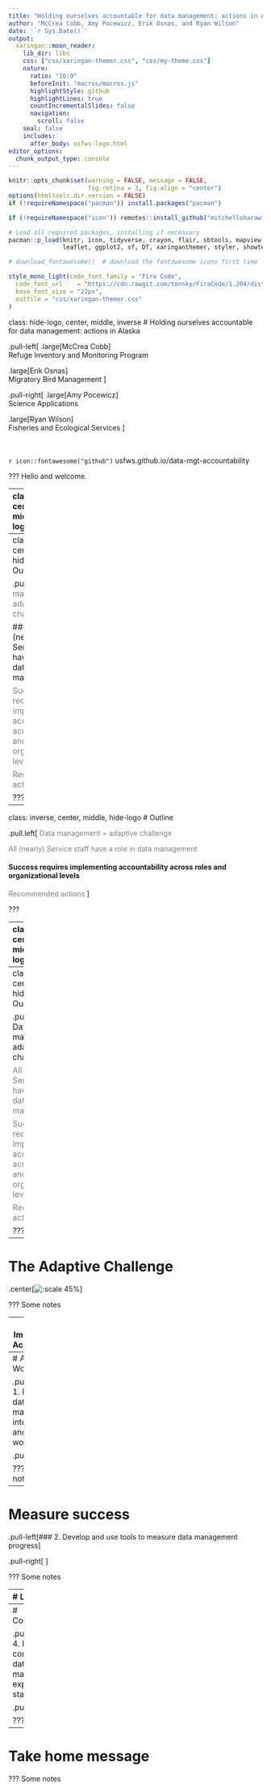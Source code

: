 ```yaml
---
title: "Holding ourselves accountable for data management: actions in Alaska"
author: "McCrea Cobb, Amy Pocewicz, Erik Osnas, and Ryan Wilson"
date: '`r Sys.Date()`'
output:
  xaringan::moon_reader:
    lib_dir: libs
    css: ["css/xaringan-themer.css", "css/my-theme.css"]
    nature:
      ratio: "16:9"
      beforeInit: "macros/macros.js"
      highlightStyle: github
      highlightLines: true
      countIncrementalSlides: false
      navigation:
        scroll: false
    seal: false
    includes:
      after_body: usfws-logo.html
editor_options: 
  chunk_output_type: console
---
```



```r
knitr::opts_chunk$set(warning = FALSE, message = FALSE, 
                      fig.retina = 3, fig.align = "center")
options(htmltools.dir.version = FALSE)
if (!requireNamespace("pacman")) install.packages("pacman")

if (!requireNamespace("icon")) remotes::install_github("mitchelloharawild/icon")

# Load all required packages, installing if necessary
pacman::p_load(knitr, icon, tidyverse, crayon, flair, sbtools, mapview, kableExtra,
               leaflet, ggplot2, sf, DT, xaringanthemer, styler, showtext)

# download_fontawesome()  # download the fontawesome icons first time
```

```r
style_mono_light(code_font_family = "Fira Code",
  code_font_url    = "https://cdn.rawgit.com/tonsky/FiraCode/1.204/distr/fira_code.css",
  base_font_size = "22px",
  outfile = "css/xaringan-themer.css"
)
```

class: hide-logo, center, middle, inverse
# Holding ourselves accountable for data management: actions in Alaska

.pull-left[
.large[McCrea Cobb]  
Refuge Inventory and Monitoring Program  

.large[Erik Osnas]  
Migratory Bird Management 
]

.pull-right[
.large[Amy Pocewicz]  
Science Applications  

.large[Ryan Wilson]  
Fisheries and Ecological Services
]

<br>
<br>
`r icon::fontawesome("github")` usfws.github.io/data-mgt-accountability


???
Hello and welcome.


---
class: inverse, center, middle, hide-logo
# Outline

.pull.left[
#### Data management = adaptive challenge 

<span style="color:gray">All (nearly) Service staff have a role in data management</span style>

<span style="color:gray">Success requires implementing accountability across roles and organizational levels</span style>

<span style="color:gray">Recommended actions</span style>
]

???
Ok, what will we be covering today?


---
class: inverse, center, middle, hide-logo
# Outline

.pull.left[
<span style="color:gray">Data management = adaptive challenge</span style> 

#### All (nearly) Service staff have a role in data management

<span style="color:gray">Success requires implementing accountability across roles and organizational levels</span style>

<span style="color:gray">Recommended actions</span style>
]

???


---
class: inverse, center, middle, hide-logo
# Outline

.pull.left[
<span style="color:gray">Data management = adaptive challenge</span style> 

<span style="color:gray">All (nearly) Service staff have a role in data management</span style>

#### Success requires implementing accountability across roles and organizational levels

<span style="color:gray">Recommended actions</span style>
]

???


---
class: inverse, center, middle, hide-logo
# Outline

.pull.left[
<span style="color:gray">Data management = adaptive challenge</span style> 

<span style="color:gray">All (nearly) Service staff have a role in data management</span style>

<span style="color:gray">Success requires implementing accountability across roles and organizational levels</span style>

#### Recommended actions
]

???


---
class: inverse, center, middle, hide-logo
# Outline

.pull.left[
#### Data management = adaptive challenge 

<span style="color:gray">All (nearly) Service staff have a role in data management</span style>

<span style="color:gray">Success requires implementing accountability across roles and organizational levels</span style>

<span style="color:gray">Recommended actions</span style>
]

???


---
# The Adaptive Challenge

.center[![:scale 45%](images/technology.jpg)]

???
Some notes


---
# The Importance of Accountability



???
Some notes


---
# Adopt Workflows

.pull-left[### 1. Incorporate data management into project and funding workflows
]

.pull-right[
![]()
]

???
Some notes


---
# Measure success

.pull-left[### 2. Develop and use tools to measure data management progress
]

.pull-right[
![]()
]

???
Some notes


---
# Leadership

.pull-left[### 3. Enlisting regional leaders to demonstrate that data management is a high priority
]

.pull-right[
![]()
]

???
Some notes


---
# Communication

.pull-left[### 4. Effectively communicate data management expectations to staff
]

.pull-right[
![]()
]

???
Some notes


---
# Take home message


???
Some notes